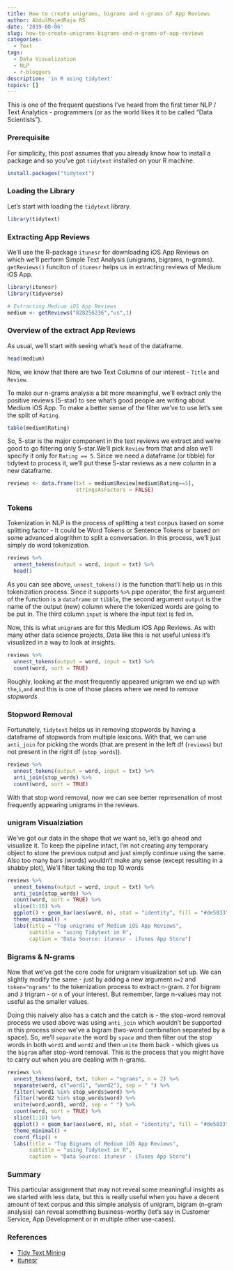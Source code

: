```yaml
---
title: How to create unigrams, bigrams and n-grams of App Reviews
author: AbdulMajedRaja RS
date: '2019-08-06'
slug: how-to-create-unigrams-bigrams-and-n-grams-of-app-reviews
categories:
  - Text
tags:
  - Data Visualization
  - NLP
  - r-bloggers
description: 'in R using tidytext'
topics: []
---
```


This is one of the frequent questions I've heard from the first timer NLP / Text Analytics - programmers (or as the world likes it to be called "Data Scientists"). 

### Prerequisite

For simplicity, this post assumes that you already know how to install a package and so you've got `tidytext` installed on your R machine. 

```r
install.packages("tidytext")
```


### Loading the Library

Let's start with loading the `tidytext` library. 

```r
library(tidytext)
```

### Extracting App Reviews 

We'll use the R-package `itunesr` for downloading iOS App Reviews on which we'll perform Simple Text Analysis (unigrams, bigrams, n-grams). `getReviews()` funciton of `itunesr` helps us in extracting reviews of Medium iOS App. 

```r
library(itunesr)
library(tidyverse)

# Extracting Medium iOS App Reviews
medium <- getReviews("828256236","us",1)

```

### Overview of the extract App Reviews

As usual, we'll start with seeing what's `head` of the dataframe. 

```r
head(medium) 
```

Now, we know that there are two Text Columns of our interest - `Title` and `Review`. 

To make our n-grams analysis a bit more meaningful, we'll extract only the positive reviews (5-star) to see what's good people are writing about Medium iOS App. To make a better sense of the filter we've to use let's see the split of `Rating`.

```r
table(medium$Rating)
```


So, 5-star is the major component in the text reviews we extract and we're good to go filtering only 5-star.We'll pick `Review` from that and also we'll specify it only for `Rating == 5`. Since we need a dataframe (or tibble) for tidytext to process it, we'll put these 5-star reviews as a new column in a new dataframe.


```r

reviews <- data.frame(txt = medium$Review[medium$Rating==5],
                      stringsAsFactors = FALSE)

```


### Tokens

Tokenization in NLP is the process of splitting a text corpus based on some splitting factor - It could be Word Tokens or Sentence Tokens or based on some advanced alogrithm to split a conversation. In this process, we'll just simply do word tokenization.

```r
reviews %>% 
  unnest_tokens(output = word, input = txt) %>% 
  head()
```

As you can see above, `unnest_tokens()` is the function that'll help us in this tokenization process. Since it supports `%>%`  pipe operator, the first argument of the function is a `dataframe` or `tibble`, the second argument `output` is the name of the output (new) column where the tokenized words are going to be put in. The third column `input` is where the input text is fed in. 


Now, this is what `unigram`s are for this Medium iOS App Reviews. As with many other data science projects, Data like this is not useful unless it's visualized in a way to look at insights. 

```r
reviews %>% 
  unnest_tokens(output = word, input = txt) %>% 
  count(word, sort = TRUE) 
```

Roughly, looking at the most frequently appeared unigram we end up with `the`,`i`,`and` and this is one of those places where we need to *remove stopwords*

### Stopword Removal

Fortunately, `tidytext` helps us in removing stopwords by having a dataframe of stopwords from multiple lexicons. With that, we can use `anti_join` for picking the words (that are present in the left df (`reviews`) but not present in the right df (`stop_words`)).

```r
reviews %>% 
  unnest_tokens(output = word, input = txt) %>% 
  anti_join(stop_words) %>% 
  count(word, sort = TRUE) 
```

With that stop word removal, now we can see better represenation of most frequently appearing unigrams in the reviews. 

### unigram Visualziation

We've got our data in the shape that we want so, let's go ahead and visualize it. To keep the pipeline intact, I'm not creating any temporary object to store the previous output and just simply continue using the same. Also too many bars (words) wouldn't make any sense (except resulting in a shabby plot), We'll filter taking the top 10 words

```r
reviews %>% 
  unnest_tokens(output = word, input = txt) %>% 
  anti_join(stop_words) %>% 
  count(word, sort = TRUE) %>% 
  slice(1:10) %>% 
  ggplot() + geom_bar(aes(word, n), stat = "identity", fill = "#de5833") +
  theme_minimal() +
  labs(title = "Top unigrams of Medium iOS App Reviews",
       subtitle = "using Tidytext in R",
       caption = "Data Source: itunesr - iTunes App Store")
```

### Bigrams & N-grams

Now that we've got the core code for unigram visualization set up. We can slightly modify the same - just by adding a new argument `n=2` and `token="ngrams"` to the tokenization process to extract n-gram. `2` for bigram and `3` trigram - or `n` of your interest. But remember, large n-values may not useful as the smaller values.

Doing this naively also has a catch and the catch is - the stop-word removal process we used above was using `anti_join` which wouldn't be supported in this process since we've a bigram (two-word combination separated by a space). So, we'll `separate` the word by `space` and then filter out the stop words in both `word1` and `word2` and then `unite` them back - which gives us the `bigram`  after stop-word removal. This is the process that you might have to carry out when you are dealing with n-grams. 
```r
reviews %>% 
  unnest_tokens(word, txt, token = "ngrams", n = 2) %>% 
  separate(word, c("word1", "word2"), sep = " ") %>% 
  filter(!word1 %in% stop_words$word) %>%
  filter(!word2 %in% stop_words$word) %>% 
  unite(word,word1, word2, sep = " ") %>% 
  count(word, sort = TRUE) %>% 
  slice(1:10) %>% 
  ggplot() + geom_bar(aes(word, n), stat = "identity", fill = "#de5833") +
  theme_minimal() +
  coord_flip() +
  labs(title = "Top Bigrams of Medium iOS App Reviews",
       subtitle = "using Tidytext in R",
       caption = "Data Source: itunesr - iTunes App Store")
```


### Summary

This particular assignment that may not reveal some meaningful insights as we  started with less data, but this is really useful when you have a decent amount of text corpus and this simple analysis of unigram, bigram (n-gram analysis) can reveal something business-worthy (let's say in Customer Service, App Development or in multiple other use-cases). 

### References

+ [Tidy Text Mining](https://www.tidytextmining.com/)
+ [itunesr](https://github.com/amrrs/itunesr/)
